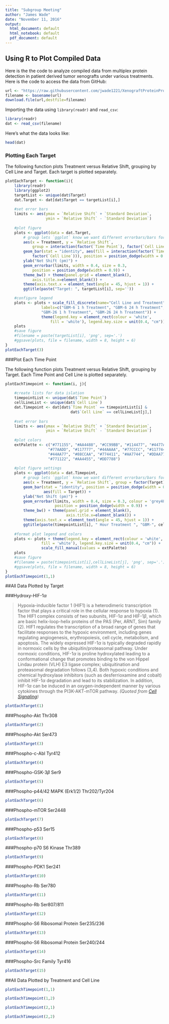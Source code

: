 ---
title: "Subgroup Meeting"
author: "James Wade"
date: "November 11, 2016"
output:
  html_document: default
  html_notebook: default
  pdf_document: default
---
## Using R to Plot Compiled Data

Here is the the code to analyze compiled data from multiplex protein detection in patient derived tumor xenografts under various treatments. Here is the code to access the data from GitHub:

```{r}
url <- "https://raw.githubusercontent.com/jwade1221/XenograftProteinProfiling/master/Combined_Averaged.csv"
filename <- basename(url)
download.file(url,destfile=filename)
```

Importing the data using `library(readr)` and `read_csv`:

```{r}
library(readr)
dat <- read_csv(filename)
```

Here's what the data looks like:

```{r}
head(dat)
```

### Plotting Each Target

The following function plots Treatment versus Relative Shift, grouping by Cell Line and Target. Each target is plotted separately.

```{r}
plotEachTarget <- function(i){
    library(readr)
    library(ggplot2)
    targetList <- unique(dat$Target)
    dat.Target <- dat[dat$Target == targetList[i],]
    
    #set error bars
    limits <- aes(ymax = `Relative Shift` + `Standard Deviation`, 
                  ymin = `Relative Shift` - `Standard Deviation`)
    
    #plot figure
    plots <- ggplot(data = dat.Target,
        # group lets `ggplot` know we want different errorbars/bars for each day
        aes(x = Treatment, y = `Relative Shift`, 
            group = interaction(factor(`Time Point`), factor(`Cell Line`)))) +
        geom_bar(stat = "identity", aes(fill = interaction(factor(`Time Point`), 
            factor(`Cell Line`))), position = position_dodge(width = 0.9)) +
        ylab("Net Shift (pm)") +
        geom_errorbar(limits, width = 0.4, size = 0.3,
            position = position_dodge(width = 0.9)) +
        theme_bw() + theme(panel.grid = element_blank(), 
            axis.title.x=element_blank()) + 
        theme(axis.text.x = element_text(angle = 45, hjust = 1)) +
        ggtitle(paste("Target: ", targetList[i], sep=''))

    #configure legend
    plots <- plots + scale_fill_discrete(name="Cell Line and Treatment", 
                labels=c("GBM-6 1 h Treatment", "GBM-6 24 h Treatment", 
                "GBM-26 1 h Treatment", "GBM-26 24 h Treatment")) + 
                theme(legend.key = element_rect(colour = 'white',
                    fill = 'white'), legend.key.size = unit(0.4, "cm")) 
    plots            
    #save figure
    #filename = paste(targetList[i], 'png', sep='.')
    #ggsave(plots, file = filename, width = 8, height = 6)
}
plotEachTarget(3)
```

###Plot Each Time Point

The following function plots Treatment versus Relative Shift, grouping by Target. Each Time Point and Cell Line is plotted separately.

```{r}
plotEachTimepoint <- function(i, j){
    
    #create lists for data islation
    timepointList <- unique(dat$`Time Point`)
    cellLineList <- unique(dat$`Cell Line`)
    dat.Timepoint <- dat[dat$`Time Point` == timepointList[i] & 
                             dat$`Cell Line` == cellLineList[j],]
    
    #set error bars
    limits <- aes(ymax = `Relative Shift` + `Standard Deviation`, 
                  ymin = `Relative Shift` - `Standard Deviation`)
    
    #plot colors
    extPalette <- c("#771155", "#AA4488", "#CC99BB", "#114477", "#4477AA", 
                   "#77AADD", "#117777", "#44AAAA", "#77CCCC", "#117744", 
                   "#44AA77", "#88CCAA", "#774411", "#AA7744", "#DDAA77", 
                   "#771122", "#AA4455", "#DD7788")
    
    #plot figure settings
    plots <- ggplot(data = dat.Timepoint,
        # group lets `ggplot` know we want different errorbars/bars for each day
        aes(x = Treatment, y = `Relative Shift`, group = factor(Target))) +
        geom_bar(stat = "identity", position = position_dodge(width = 0.9), 
                 aes(fill = Target)) +
        ylab("Net Shift (pm)") +
        geom_errorbar(limits, width = 0.4, size = 0.3, colour = 'grey48',
                      position = position_dodge(width = 0.9)) +
        theme_bw() + theme(panel.grid = element_blank(), 
                           axis.title.x=element_blank()) + 
        theme(axis.text.x = element_text(angle = 45, hjust = 1)) +
        ggtitle(paste(timepointList[i], " Hour Treatment ", "GBM-", cellLineList[j], sep=''))
    
    #format plot legend and colors
    plots <- plots + theme(legend.key = element_rect(colour = 'white', 
                fill = 'white'), legend.key.size = unit(0.4, "cm")) +
                scale_fill_manual(values = extPalette)
    plots
    #save figure
    #filename = paste(timepointList[i],cellLineList[j], 'png', sep='.')
    #ggsave(plots, file = filename, width = 8, height = 6)
}
plotEachTimepoint(1,1)
```

##All Data Plotted by Target

###Hydroxy-HIF-1$\alpha$

>Hypoxia-inducible factor 1 (HIF1) is a heterodimeric transcription factor that plays a critical role in the cellular response to hypoxia (1). The HIF1 complex consists of two subunits, HIF-1$\alpha$ and HIF-1$\beta$, which are basic helix-loop-helix proteins of the PAS (Per, ARNT, Sim) family (2). HIF1 regulates the transcription of a broad range of genes that facilitate responses to the hypoxic environment, including genes regulating angiogenesis, erythropoiesis, cell cycle, metabolism, and apoptosis. The widely expressed HIF-1$\alpha$ is typically degraded rapidly in normoxic cells by the ubiquitin/proteasomal pathway. Under normoxic conditions, HIF-1$\alpha$ is proline hydroxylated leading to a conformational change that promotes binding to the von Hippel Lindau protein (VLH) E3 ligase complex; ubiquitination and proteasomal degradation follows (3,4). Both hypoxic conditions and chemical hydroxylase inhibitors (such as desferrioxamine and cobalt) inhibit HIF-1$\alpha$ degradation and lead to its stabilization. In addition, HIF-1$\alpha$ can be induced in an oxygen-independent manner by various cytokines through the PI3K-AKT-mTOR pathway. *(Quoted from [Cell Signaling](https://www.cellsignal.com/products/primary-antibodies/hydroxy-hif-1a-pro564-d43b5-xp-rabbit-mab/3434))*

```{r} 
plotEachTarget(1)
```

###Phospho-Akt Thr308

```{r}
plotEachTarget(2)
```

###Phospho-Akt Ser473

```{r}
plotEachTarget(3)
```

###Phospho-c-Abl Tyr412

```{r}
plotEachTarget(4)
```

###Phospho-GSK-3$\beta$ Ser9

```{r}
plotEachTarget(5)
```

###Phospho-p44/42 MAPK (Erk1/2) Thr202/Tyr204

```{r}
plotEachTarget(6)
```

###Phospho-mTOR Ser2448

```{r}
plotEachTarget(7)
```

###Phospho-p53 Ser15

```{r}
plotEachTarget(8)
```

###Phospho-p70 S6 Kinase Thr389

```{r}
plotEachTarget(9)
```

###Phospho-PDK1 Ser241

```{r}
plotEachTarget(10)
```

###Phospho-Rb Ser780

```{r}
plotEachTarget(11)
```

###Phospho-Rb Ser807/811

```{r}
plotEachTarget(12)
```

###Phospho-S6 Ribosomal Protein Ser235/236

```{r}
plotEachTarget(13)
```

###Phospho-S6 Ribosomal Protein Ser240/244

```{r}
plotEachTarget(14)
```

###Phospho-Src Family Tyr416

```{r}
plotEachTarget(15)
```

##All Data Plotted by Treatment and Cell Line

```{r}
plotEachTimepoint(1,1)
```

```{r}
plotEachTimepoint(1,2)
```

```{r}
plotEachTimepoint(2,1)
```

```{r}
plotEachTimepoint(2,2)
```


